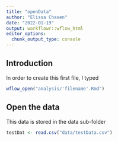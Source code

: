 ```yaml
---
title: "openData"
author: "Elissa Chasen"
date: "2022-01-19"
output: workflowr::wflow_html
editor_options:
  chunk_output_type: console
---
```


## Introduction

In order to create this first file, I typed
```r
wflow_open("analysis/'filename'.Rmd")
```

## Open the data 
This data is stored in the data sub-folder
```r
testDat <- read.csv("data/testData.csv")
```

